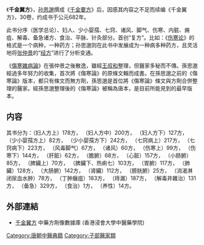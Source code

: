 《'''千金翼方'''》，[[孙思邈|孙思邈]]撰成《[[千金要方|千金要方]]》后，因感其内容之不足而续编《千金翼方》，30卷，约成书于公元682年。

此书分序（医学总论）、妇人、少小婴孺、七窍、诸风、脚气、伤寒、内脏、痈疽、解毒、备急诸方、食治、平脉、针灸部分。首创“复方”。比如：《[[伤寒论|伤寒论]]》的格式是一个病种，一种药方；孙思邈则在此书中发展成为一种病多种药方，且灵活地将[[张仲景|张仲景]]的“[[经方|经方]]”进行了分析变通。

《[[傷寒雜病論|傷寒雜病論]]》在張仲景之後散逸，雖經[[王叔和|王叔和]]整理，但醫家多秘而不傳。孫思邈經過多年努力的收集，首次將《傷寒論》的原條文輯而成書。在孫思邈之前的《傷寒論》版本，都只有條文而無方劑，孫思邈是首位將《傷寒論》條文與方劑合併整理的醫家。經孫思邈整理後的《傷寒論》被稱為唐本，是目前所能見到的最早版本。

== 内容 ==
其书分为：（妇人方上）178方，
（妇人方中）200方，
（妇人方下）127方，
（少小婴孺方上）82方，
（少小婴孺方下）242方，
（七窍病上）217方，
（七窍病下）223方，
（风毒脚气）67方，
（诸风）60方，
（伤寒上）99方，
（伤寒下）144方，
（肝脏）62方，
（膽腑）68方，
（心脏）157方，
（小肠腑）85方，
（脾臟上）70方，
（脾臟下、热痢七）103方，
（胃腑）117方，
（肺臟）128方，
（大肠腑）142方，
（肾臟）112方，
（膀胱腑）25方，
（消渴淋闭尿血水肿）78方，
（丁肿癰疽）183方，
（痔漏）187方，
（解毒井雜治）131方，
（备急）329方，
（食治）1方，
（养性）14方。



== 外部連結 ==
* [https://sys02.lib.hkbu.edu.hk/cmfid/index.asp?query=all%2Ccontains%2C%E5%8D%83%E9%87%91%E7%BF%BC%E6%96%B9&facet=type_&lang=cht    千金翼方] {{Wayback|url=https://sys02.lib.hkbu.edu.hk/cmfid/index.asp?query=all%2Ccontains%2C%E5%8D%83%E9%87%91%E7%BF%BC%E6%96%B9&facet=type_&lang=cht |date=20210624205253 }} 中藥方劑像數據庫  (香港浸會大學中醫藥學院) {{zh}}{{en}} 




[[Category:唐朝中醫典籍|Category:唐朝中醫典籍]]
[[Category:子部醫家類|Category:子部醫家類]]